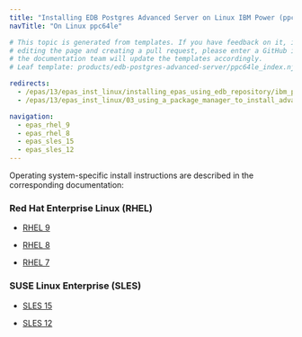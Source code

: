 ```yaml
---
title: "Installing EDB Postgres Advanced Server on Linux IBM Power (ppc64le)"
navTitle: "On Linux ppc64le"

# This topic is generated from templates. If you have feedback on it, instead of
# editing the page and creating a pull request, please enter a GitHub issue and
# the documentation team will update the templates accordingly.
# Leaf template: products/edb-postgres-advanced-server/ppc64le_index.njk

redirects:
  - /epas/13/epas_inst_linux/installing_epas_using_edb_repository/ibm_power_ppc64le/
  - /epas/13/epas_inst_linux/03_using_a_package_manager_to_install_advanced_server/#installing-on-ibm-power-ppc64le

navigation:
  - epas_rhel_9
  - epas_rhel_8
  - epas_sles_15
  - epas_sles_12
---
```


Operating system-specific install instructions are described in the corresponding documentation:

### Red Hat Enterprise Linux (RHEL)

- [RHEL 9](epas_rhel_9)

- [RHEL 8](epas_rhel_8)

- [RHEL 7](epas_rhel_7)

### SUSE Linux Enterprise (SLES)

- [SLES 15](epas_sles_15)

- [SLES 12](epas_sles_12)

